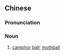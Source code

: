 {{also|樟脑丸}}
==Chinese==
{{zh-forms|s=樟脑丸|type=21}}

===Pronunciation===
{{zh-pron
|m=zhāngnǎowán
|c=zoeng1 nou5 jyun2
|mn=qz,tw,xm:chiuⁿ-ló-oân/zz:chioⁿ-ló͘-oân
|cat=n
}}

===Noun===
{{zh-noun}}

# [[camphor]] [[ball]]; [[mothball]]